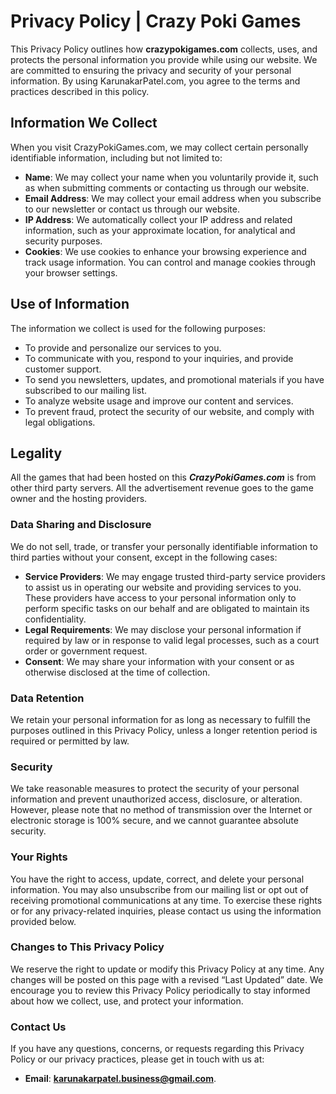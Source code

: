 

# Privacy Policy | Crazy Poki Games

This Privacy Policy outlines how **crazypokigames.com** collects, uses, and protects the personal information you provide while using our website. We are committed to ensuring the privacy and security of your personal information. By using KarunakarPatel.com, you agree to the terms and practices described in this policy.

## Information We Collect

When you visit CrazyPokiGames.com, we may collect certain personally identifiable information, including but not limited to:

- **Name**: We may collect your name when you voluntarily provide it, such as when submitting comments or contacting us through our website.
- **Email Address**: We may collect your email address when you subscribe to our newsletter or contact us through our website.
- **IP Address**: We automatically collect your IP address and related information, such as your approximate location, for analytical and security purposes.
- **Cookies**: We use cookies to enhance your browsing experience and track usage information. You can control and manage cookies through your browser settings.

## Use of Information

The information we collect is used for the following purposes:

- To provide and personalize our services to you.
- To communicate with you, respond to your inquiries, and provide customer support.
- To send you newsletters, updates, and promotional materials if you have subscribed to our mailing list.
- To analyze website usage and improve our content and services.
- To prevent fraud, protect the security of our website, and comply with legal obligations.

## Legality

All the games that had been hosted on this **_CrazyPokiGames.com_** is from other third party servers. All the advertisement revenue goes to the game owner and the hosting providers.

### Data Sharing and Disclosure

We do not sell, trade, or transfer your personally identifiable information to third parties without your consent, except in the following cases:

- **Service Providers**: We may engage trusted third-party service providers to assist us in operating our website and providing services to you. These providers have access to your personal information only to perform specific tasks on our behalf and are obligated to maintain its confidentiality.
- **Legal Requirements**: We may disclose your personal information if required by law or in response to valid legal processes, such as a court order or government request.
- **Consent**: We may share your information with your consent or as otherwise disclosed at the time of collection.

### Data Retention

We retain your personal information for as long as necessary to fulfill the purposes outlined in this Privacy Policy, unless a longer retention period is required or permitted by law.

### Security

We take reasonable measures to protect the security of your personal information and prevent unauthorized access, disclosure, or alteration. However, please note that no method of transmission over the Internet or electronic storage is 100% secure, and we cannot guarantee absolute security.

### Your Rights

You have the right to access, update, correct, and delete your personal information. You may also unsubscribe from our mailing list or opt out of receiving promotional communications at any time. To exercise these rights or for any privacy-related inquiries, please contact us using the information provided below.

### Changes to This Privacy Policy

We reserve the right to update or modify this Privacy Policy at any time. Any changes will be posted on this page with a revised “Last Updated” date. We encourage you to review this Privacy Policy periodically to stay informed about how we collect, use, and protect your information.

### Contact Us

If you have any questions, concerns, or requests regarding this Privacy Policy or our privacy practices, please get in touch with us at:

- **Email**: **karunakarpatel.business@gmail.com**.
